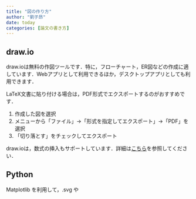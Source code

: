 ```yaml
---
title: "図の作り方"
author: "劉子昂"
date: today
categories: [論文の書き方]
---
```


## draw.io

draw.ioは無料の作図ツールです．特に，フローチャート，ER図などの作成に適しています．Webアプリとして利用できるほか，デスクトップアプリとしても利用できます．

LaTeX文書に貼り付ける場合は，PDF形式でエクスポートするのがおすすめです．

1. 作成した図を選択
2. メニューから「ファイル」→「形式を指定してエクスポート」→「PDF」を選択
3. 「切り落とす」をチェックしてエクスポート

draw.ioは，数式の挿入もサポートしています．詳細は[こちら](https://www.drawio.com/doc/faq/math-typesetting)を参照してください．

## Python

Matplotlib を利用して，.svg や